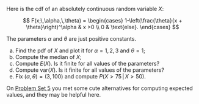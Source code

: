 Here is the cdf of an absolutely continuous random variable $X$:

$$
F(x;\,\alpha,\,\theta)
=
\begin{cases}
1-\left(\frac{\theta}{x + \theta}\right)^\alpha & x >0 \\
0 & \text{else}.
\end{cases}
$$

The parameters $\alpha$ and $\theta$ are just positive constants.

a.  Find the pdf of $X$ and plot it for $\alpha=1,\, 2,\, 3$ and $\theta = 1$;
a.  Compute the median of $X$;
a.  Compute $E(X)$. Is it finite for all values of the parameters?
a.  Compute $\textrm{var}(X)$. Is it finite for all values of the parameters?
a.  Fix $(\alpha,\,\theta) = (3,\, 100)$ and compute $P(X > 75\,|\, X > 50)$.


::: callout-tip
On [Problem Set 5](https://sta240-f25.github.io/problems/pset-5.html#problem-7) you met some cute alternatives for computing expected values, and they may be helpful here.
:::
